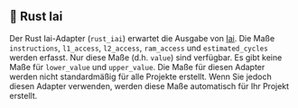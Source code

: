 
## 🦀 Rust Iai

Der Rust Iai-Adapter (`rust_iai`) erwartet die Ausgabe von [Iai](https://github.com/bheisler/iai).
Die Maße `instructions`, `l1_access`, `l2_access`, `ram_access` und `estimated_cycles` werden erfasst.
Nur diese Maße (d.h. `value`) sind verfügbar. Es gibt keine Maße für `lower_value` und `upper_value`.
Die Maße für diesen Adapter werden nicht standardmäßig für alle Projekte erstellt.
Wenn Sie jedoch diesen Adapter verwenden, werden diese Maße automatisch für Ihr Projekt erstellt.

<CargoRustIai />
